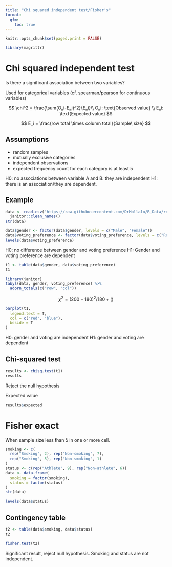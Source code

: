 ```yaml
---
title: "Chi squared independent test/Fisher's"
format: 
  gfm: 
    toc: true
---
```


```r
knitr::opts_chunk$set(paged.print = FALSE)
```

```r
library(magrittr)
```

# Chi squared independent test

Is there a significant association between two variables?

Used for categorical variables (cf. spearman/pearson for continuous variables)

$$
\chi^2 = \frac{\sum(O_i-E_i)^2}{E_i}\\
O_i: \text{Observed value} \\
E_i: \text{Expected value}
$$

$$
E_i = \frac{row total \times column total}{Sample\ size} 
$$


## Assumptions

- random samples
- mutually exclusive categories
- independent observations
- expected frequency count for each category is at least 5

H0: no associations between variable A and B: they are independent
H1: there is an association/they are dependent.

## Example

```r
data <- read.csv("https://raw.githubusercontent.com/DrMollalo/R_Data/refs/heads/main/Voting.csv", header = T) %>%
  janitor::clean_names()
str(data)
```

```r
data$gender <- factor(data$gender, levels = c("Male", "Female"))
data$voting_preference <- factor(data$voting_preference, levels = c("Republican", "Democrat", "Independent"))
levels(data$voting_preference)
```


H0: no difference between gender and voting preference
H1: Gender and voting preference are dependent

```r
t1 <- table(data$gender, data$voting_preference)
t1
```

```r
library(janitor)
tabyl(data, gender, voting_preference) %>%
  adorn_totals(c("row", "col"))
```

$$
\chi^2 = (200 - 180)^2 / 180 + () 
$$

```r
barplot(t1,
  legend.text = T,
  col = c("red", "blue"),
  beside = T
)
```

H0: gender and voting are independent
H1: gender and voting are dependent

## Chi-squared test

```r
results <- chisq.test(t1)
results
```

Reject the null hypothesis

Expected value

```r
results$expected
```

# Fisher exact

When sample size less than 5 in one or more cell.

```r
smoking <- c(
  rep("Smoking", 2), rep("Non-smoking", 7),
  rep("Smoking", 5), rep("Non-smoking", 1)
)
status <- c(rep("Athlete", 9), rep("Non-athlete", 6))
data <- data.frame(
  smoking = factor(smoking),
  status = factor(status)
)
str(data)
```

```r
levels(data$status)
```

## Contingency table

```r
t2 <- table(data$smoking, data$status)
t2
```

```r
fisher.test(t2)
```

Significant result, reject null hypothesis. Smoking and status are not independent.














